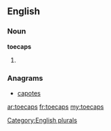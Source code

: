 ==English==

===Noun===
'''toecaps'''

# {{plural of|[[toecap]]}}

===Anagrams===
* [[capotes#English|capotes]]

[[Category:English plurals]]

[[ar:toecaps]]
[[fr:toecaps]]
[[my:toecaps]]